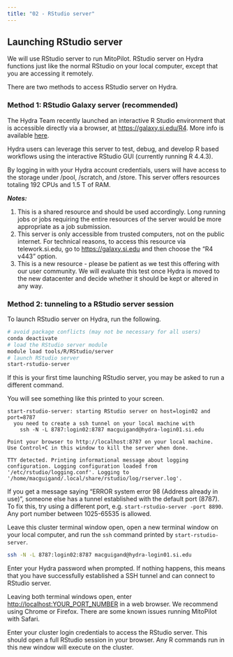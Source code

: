 ```yaml
---
title: "02 - RStudio server"
---
```


## Launching RStudio server

We will use RStudio server to run MitoPilot. RStudio server on Hydra functions just like the normal RStudio on your local computer, except that you are accessing it remotely. 

There are two methods to access RStudio server on Hydra.

### Method 1: RStudio Galaxy server (recommended)

The Hydra Team recently launched an interactive R Studio environment that is accessible directly via a browser, at [https://galaxy.si.edu/R4](https://galaxy.si.edu/R4). More info is available [here](https://confluence.si.edu/display/HPC/Dedicated+RStudio+Server).

Hydra users can leverage this server to test, debug, and develop R based workflows using the interactive RStudio GUI (currently running R 4.4.3).

By logging in with your Hydra account credentials, users will have access to the storage under /pool, /scratch, and /store. This server offers resources totaling 192 CPUs and 1.5 T of RAM.

***Notes:***

1. This is a shared resource and should be used accordingly. Long running jobs or jobs requiring the entire resources of the server would be more appropriate as a job submission.
2. This server is only accessible from trusted computers, not on the public internet. For technical reasons, to access this resource via telework.si.edu, go to [https://galaxy.si.edu](https://galaxy.si.edu) and then choose the "R4 v443" option.
3. This is a new resource - please be patient as we test this offering with our user community. We will evaluate this test once Hydra is moved to the new datacenter and decide whether it should be kept or altered in any way.

### Method 2: tunneling to a RStudio server session

To launch RStudio server on Hydra, run the following.

```bash
# avoid package conflicts (may not be necessary for all users)
conda deactivate 
# load the RStudio server module
module load tools/R/RStudio/server
# launch RStudio server
start-rstudio-server
```

::: {.callout-note}
If this is your first time launching RStudio server, you may be asked to run a different command.
:::

You will see something like this printed to your screen.

```
start-rstudio-server: starting RStudio server on host=login02 and port=8787
  you need to create a ssh tunnel on your local machine with
    ssh -N -L 8787:login02:8787 macguigand@hydra-login01.si.edu

Point your browser to http://localhost:8787 on your local machine.
Use Control+C in this window to kill the server when done.

TTY detected. Printing informational message about logging configuration. Logging configuration loaded from '/etc/rstudio/logging.conf'. Logging to '/home/macguigand/.local/share/rstudio/log/rserver.log'.
```

::: {.callout-note title="Why can't I connect?"}
If you get a message saying "ERROR system error 98 (Address already in use)", someone else has a tunnel established with the default port (8787). To fix this, try using a different port, e.g. `start-rstudio-server -port 8890`. Any port number between 1025-65535 is allowed.
:::


Leave this cluster terminal window open, open a new terminal window on your local computer, and run the `ssh` command printed by `start-rstudio-server`.

```bash
ssh -N -L 8787:login02:8787 macguigand@hydra-login01.si.edu
```

Enter your Hydra password when prompted. If nothing happens, this means that you have successfully established a SSH tunnel and can connect to RStudio server.

Leaving both terminal windows open, enter [http://localhost:YOUR_PORT_NUMBER](http://localhost:YOUR_PORT_NUMBER) in a web browser. We recommend using Chrome or Firefox. There are some known issues running MitoPilot with Safari.

Enter your cluster login credentials to access the RStudio server. This should open a full RStudio session in your browser. Any R commands run in this new window will execute on the cluster.